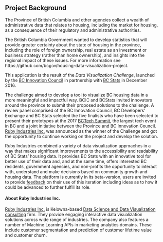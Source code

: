 ## Project Background

The Province of British Columbia and other agencies collect a wealth of administrative data that relates 
to housing, including the market for housing, as a consequence of their regulatory and administrative authorities.
 
The British Columbia Government wanted to develop statistics that will provide greater certainty 
about the state of housing in the province, including the role of foreign ownership, 
real estate as an investment or business strategy (rather than home ownership), 
and insights into the regional impact of these issues. 
For more information see https://github.com/bcgov/housing-data-visualization-project.

This application is the result of the *Data Visualization Challenge*,
launched by the [BC Innovation Council](http://www.bcic.com)
in partnership with [BC Stats](https://www2.gov.bc.ca/gov/content/data/about-data-management/bc-stats)
in December 2016.

The challenge aimed to develop a tool to visualize BC housing data in a more meaningful and impactful way.
BCIC and BCStats invited innovators around the province to submit their proposed solutions to the challenge.
A review panel comprised of the BC Innovation Council, BC Developers’ Exchange and BC Stats 
selected the five finalists who have been selected to present their prototypes at the 
2017 [BCTech Summit](https://bctechsummit.ca/), the largest tech event in BC and a joint initiative between 
the Province and BC Innovation Council. 
[Ruby Industries Inc.](https://rubyind.com) was announced as 
the winner of the Challenge and got the opportunity to continue working on the project and develop the solution.

Ruby Industries combined a variety of data visualization approaches in a way that makes 
significant improvements to the accessibility and readability of BC Stats’ housing data.
It provides BC Stats with an innovative tool
for better use of their data and, and at the same time, offers interested BC residents, government agencies,
and non-profits the opportunity to interact with, understand and make decisions based on community growth
and housing data. The platform is currently in its beta-version, users are invited to provide
[feedback](http://bcic.com)
on their use of this iteration including ideas as to how it could be advanced
to further fulfill its role.

#### About Ruby Industries Inc.
[Ruby Industries Inc.](https://rubyind.com/) is Kelowna-based [Data Science and Data Visualization consulting](https://rubyind.com/) firm.
They provide engaging interactive data visualization solutions across wide range of industries.
The company also features a number of Machine Learning APIs in marketing analytics domains. These include customer segmentation
and prediction of customer lifetime value and customer churn.
